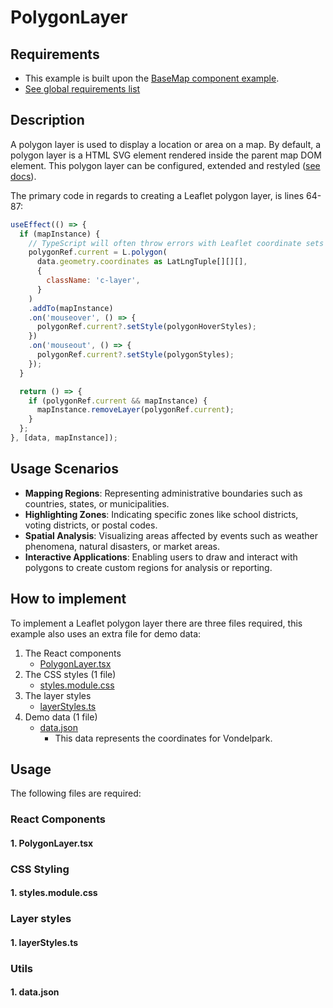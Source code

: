 
<Meta of={PolygonLayerStories} />

# PolygonLayer

## Requirements

- This example is built upon the [BaseMap component example](../?path=/docs/react-baselayer--docs).
- [See global requirements list](../?path=/docs/global-requirements--docs)

## Description

A polygon layer is used to display a location or area on a map. By default, a polygon layer is a HTML SVG element rendered inside the parent map DOM element. This polygon layer can be configured, extended and restyled ([see docs](https://leafletjs.com/reference.html#polygon)).

The primary code in regards to creating a Leaflet polygon layer, is lines 64-87:

```js
useEffect(() => {
  if (mapInstance) {
    // TypeScript will often throw errors with Leaflet coordinate sets if you don't explicitly cast the type
    polygonRef.current = L.polygon(
      data.geometry.coordinates as LatLngTuple[][][],
      {
        className: 'c-layer',
      }
    )
    .addTo(mapInstance)
    .on('mouseover', () => {
      polygonRef.current?.setStyle(polygonHoverStyles);
    })
    .on('mouseout', () => {
      polygonRef.current?.setStyle(polygonStyles);
    });
  }

  return () => {
    if (polygonRef.current && mapInstance) {
      mapInstance.removeLayer(polygonRef.current);
    }
  };
}, [data, mapInstance]);
```

## Usage Scenarios

- **Mapping Regions**: Representing administrative boundaries such as countries, states, or municipalities.
- **Highlighting Zones**: Indicating specific zones like school districts, voting districts, or postal codes.
- **Spatial Analysis**: Visualizing areas affected by events such as weather phenomena, natural disasters, or market areas.
- **Interactive Applications**: Enabling users to draw and interact with polygons to create custom regions for analysis or reporting.

## How to implement

To implement a Leaflet polygon layer there are three files required, this example also uses an extra file for demo data:

1. The React components
    - [PolygonLayer.tsx](#1-polygonlayertsx)
2. The CSS styles (1 file)
    - [styles.module.css](#1-stylesmodulecss)
3. The layer styles
    - [layerStyles.ts](#1-layerstylests)
4. Demo data (1 file)
    - [data.json](#1-datajson)
      - This data represents the coordinates for Vondelpark.

## Usage

The following files are required:

### React Components

#### 1. PolygonLayer.tsx

<Source code={PolygonLayer} />

### CSS Styling

#### 1. styles.module.css

<Source code={styles} />

### Layer styles

#### 1. layerStyles.ts

<Source code={layerStyles} />

### Utils

#### 1. data.json

<Source code={data} />

